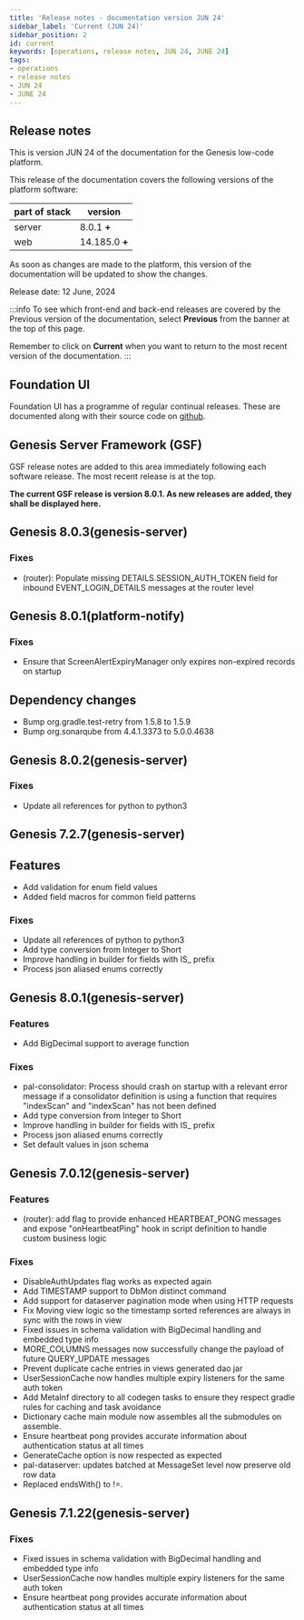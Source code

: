 ```yaml
---
title: 'Release notes - documentation version JUN 24'
sidebar_label: 'Current (JUN 24)'
sidebar_position: 2
id: current
keywords: [operations, release notes, JUN 24, JUNE 24]
tags:
- operations
- release notes
- JUN 24
- JUNE 24
---
```


## Release notes
This is version JUN 24 of the documentation for the Genesis low-code platform.

This release of the documentation covers the following versions of the platform software:

| part of stack | version        | 
|---------------|----------------|
| server        | 8.0.1 **+**    |  
| web           | 14.185.0 **+** |   

As soon as changes are made to the platform, this version of the documentation will be updated to show the changes.

Release date: 12 June, 2024

:::info
To see which front-end and back-end releases are covered by the Previous version of the documentation, select **Previous** from the banner at the top of this page.

Remember to click on **Current** when you want to return to the most recent version of the documentation. 
:::

## Foundation UI

Foundation UI has a programme of regular continual releases. These are documented along with their source code on [github](https://github.com/genesislcap/foundation-ui/releases).

## Genesis Server Framework (GSF)

GSF release notes are added to this area immediately following each software release. The most recent release is at the top.

**The current GSF release is **version 8.0.1**. As new releases are added, they shall be displayed here.**

## Genesis 8.0.3(genesis-server)

### Fixes
- (router): Populate missing DETAILS.SESSION_AUTH_TOKEN field for inbound EVENT_LOGIN_DETAILS messages at the router level

## Genesis 8.0.1(platform-notify)

### Fixes
- Ensure that ScreenAlertExpiryManager only expires non-expired records on startup 

## Dependency changes
- Bump org.gradle.test-retry from 1.5.8 to 1.5.9 
- Bump org.sonarqube from 4.4.1.3373 to 5.0.0.4638

## Genesis 8.0.2(genesis-server)

### Fixes
- Update all references for python to python3

## Genesis 7.2.7(genesis-server)

## Features
- Add validation for enum field values 
- Added field macros for common field patterns

### Fixes
- Update all references of python to python3
- Add type conversion from Integer to Short 
- Improve handling in builder for fields with IS_ prefix 
- Process json aliased enums correctly 

## Genesis 8.0.1(genesis-server)

### Features
- Add BigDecimal support to average function

### Fixes
- pal-consolidator: Process should crash on startup with a relevant error message if a consolidator definition is using a function that requires "indexScan" and "indexScan" has not been defined 
- Add type conversion from Integer to Short 
- Improve handling in builder for fields with IS_ prefix 
- Process json aliased enums correctly 
- Set default values in json schema 

## Genesis 7.0.12(genesis-server)

### Features
- (router): add flag to provide enhanced HEARTBEAT_PONG messages and expose "onHeartbeatPing" hook in script definition to handle custom business logic

### Fixes
- DisableAuthUpdates flag works as expected again 
- Add TIMESTAMP support to DbMon distinct command 
- Add support for dataserver pagination mode when using HTTP requests 
- Fix Moving view logic so the timestamp sorted references are always in sync with the rows in view
- Fixed issues in schema validation with BigDecimal handling and embedded type info 
- MORE_COLUMNS messages now successfully change the payload of future QUERY_UPDATE messages 
- Prevent duplicate cache entries in views generated dao jar 
- UserSessionCache now handles multiple expiry listeners for the same auth token 
- Add MetaInf directory to all codegen tasks to ensure they respect gradle rules for caching and task avoidance 
- Dictionary cache main module now assembles all the submodules on assemble.
- Ensure heartbeat pong provides accurate information about authentication status at all times
- GenerateCache option is now respected as expected 
- pal-dataserver: updates batched at MessageSet level now preserve old row data 
- Replaced endsWith() to !=. 

## Genesis 7.1.22(genesis-server)

### Fixes
- Fixed issues in schema validation with BigDecimal handling and embedded type info 
- UserSessionCache now handles multiple expiry listeners for the same auth token 
- Ensure heartbeat pong provides accurate information about authentication status at all times 


